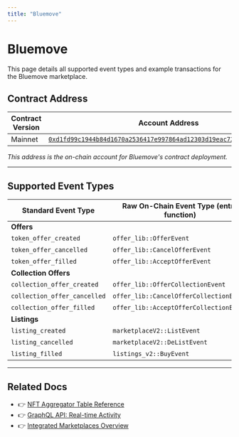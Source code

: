 ```yaml
---
title: "Bluemove"
---
```



# Bluemove

<Callout type="info">
This page details all supported event types and example transactions for the Bluemove marketplace.
</Callout>

## Contract Address

| Contract Version | Account Address |
|-----------------|----------------|
| Mainnet | [`0xd1fd99c1944b84d1670a2536417e997864ad12303d19eac725891691b04d614e`](https://explorer.aptoslabs.com/account/0xd1fd99c1944b84d1670a2536417e997864ad12303d19eac725891691b04d614e/modules/code/events?network=mainnet) |

*This address is the on-chain account for Bluemove's contract deployment.*

---

## Supported Event Types

| Standard Event Type | Raw On-Chain Event Type (entry function) | Example Txn Version |
|--------------------|------------------------------------------|--------------------|
| **Offers** | | |
| `token_offer_created` | `offer_lib::OfferEvent` | [2299166354](https://explorer.aptoslabs.com/txn/2299166354?network=mainnet) |
| `token_offer_cancelled` | `offer_lib::CancelOfferEvent` | [2299053567](https://explorer.aptoslabs.com/txn/2299053567?network=mainnet) |
| `token_offer_filled` | `offer_lib::AcceptOfferEvent` | [1809917526](https://explorer.aptoslabs.com/txn/1809917526?network=mainnet) |
| **Collection Offers** | | |
| `collection_offer_created` | `offer_lib::OfferCollectionEvent` | [2403214712](https://explorer.aptoslabs.com/txn/2403214712?network=mainnet) |
| `collection_offer_cancelled` | `offer_lib::CancelOfferCollectionEvent` | [2397017908](https://explorer.aptoslabs.com/txn/2397017908?network=mainnet) |
| `collection_offer_filled` | `offer_lib::AcceptOfferCollectionEvent` | [2382717056](https://explorer.aptoslabs.com/txn/2382717056?network=mainnet) |
| **Listings** | | |
| `listing_created` | `marketplaceV2::ListEvent` | [2404863839](https://explorer.aptoslabs.com/txn/2404863839?network=mainnet) |
| `listing_cancelled` | `marketplaceV2::DeListEvent` | [2399933805](https://explorer.aptoslabs.com/txn/2399933805?network=mainnet) |
| `listing_filled` | `listings_v2::BuyEvent` | [2396025485](https://explorer.aptoslabs.com/txn/2396025485?network=mainnet) |

---

## Related Docs

- 👉 [NFT Aggregator Table Reference](../nft-aggregator-table-reference.mdx)
- 👉 [GraphQL API: Real-time Activity](../graphql-api.mdx)
- 👉 [Integrated Marketplaces Overview](./index.mdx)